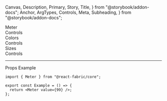   Canvas,
  Description,
  Primary,
  Story,
  Title,
} from "@storybook/addon-docs";
  Anchor,
  ArgTypes,
  Controls,
  Meta,
  Subheading,
} from "@storybook/addon-docs";

<Meta of={MeterStories} />

<Title>Meter</Title>

<Anchor storyId="icon">
  <div className="hidden-anchor">
    <Subheading>Meter</Subheading>
  </div>
</Anchor>

<Description of={Meter} />

<Primary />

<Collapsable className="control-panel">
  <div>Controls</div>
  <Controls of={MeterStories._Meter} />
</Collapsable>

<Anchor storyId="colors">
  <Subheading>Colors</Subheading>
</Anchor>
<Description of={MeterStories.Colors} />
<Canvas withToolbar of={MeterStories.Colors} />
<Collapsable className="control-panel">
  <div>Controls</div>
  <Controls of={MeterStories.Colors} />
</Collapsable>

<Anchor storyId="sizes">
  <Subheading>Sizes</Subheading>
</Anchor>
<Description of={MeterStories.Sizes} />
<Canvas withToolbar of={MeterStories.Sizes} />
<Collapsable className="control-panel">
  <div>Controls</div>
  <Controls of={MeterStories.Sizes} />
</Collapsable>

<hr />

<Anchor storyId="props">
  <Subheading>Props</Subheading>
</Anchor>

<ArgTypes sort="requiredFirst" />

<Anchor storyId="sample">
  <Subheading>Example</Subheading>
</Anchor>

```tsx
import { Meter } from "@react-fabric/core";

export const Example = () => {
  return <Meter value={99} />;
};
```
